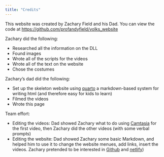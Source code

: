 ```yaml
---
title: "Credits"
---
```


This website was created by Zachary Field and his Dad. You can view the code at [https://github.com/profandyfield/volks_website](https://github.com/profandyfield/volks_website)

Zachary did the following:

- Researched all the information on the DLL
- Found images
- Wrote all of the scripts for the videos
- Wrote all of the text on the website
- Chose the costumes

Zachary's dad did the following:

- Set up the skeleton website using [quarto](https://quarto.org) a markdown-based system for writing html (and therefore easy for kids to learn)
- Filmed the videos
- Wrote this page

Team effort:

- Editing the videos: Dad showed Zachary what to do using [Camtasia](https://www.techsmith.com/camtasia) for the first video, then Zachary did the other videos (with some verbal prompts)
- Editing the website: Dad showed Zachary some basic Markdown, and helped him to use it to change the website menues, add links, insert the videos. Zachary pretended to be interested in [Github](https://github.com/) and [netlify](https://app.netlify.com))